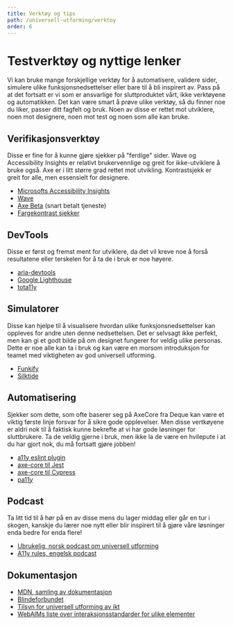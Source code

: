 ```yaml
---
title: Verktøy og tips
path: /universell-utforming/verktoy
order: 6
---
```


# Testverktøy og nyttige lenker

Vi kan bruke mange forskjellige verktøy for å automatisere, validere sider, simulere ulike funksjonsnedsettelser eller bare til å bli inspirert av. Pass på at det fortsatt er vi som er ansvarlige for sluttproduktet vårt, ikke verktøyene og automatikken. Det kan være smart å prøve ulike verktøy, så du finner noe du liker, passer ditt fagfelt og bruk. Noen av disse er rettet mot utviklere, noen mot designere, noen mot test og noen som alle kan bruke.

## Verifikasjonsverktøy

Disse er fine for å kunne gjøre sjekker på "ferdige" sider. Wave og Accessibility Insights er relativt brukervennlige og greit for ikke-utviklere å bruke også. Axe er i litt større grad rettet mot utvikling. Kontrastsjekk er greit for alle, men essensielt for designere.

- [Microsofts Accessibility Insights](https://accessibilityinsights.io/)
- [Wave](https://wave.webaim.org/)
- [Axe Beta](https://www.deque.com/axe/beta/) (snart betalt tjeneste)
- [Fargekontrast sjekker](https://color.a11y.com/)

## DevTools

Disse er først og fremst ment for utviklere, da det vil kreve noe å forså resultatene eller terskelen for å ta de i bruk er noe høyere.

- [aria-devtools](https://chrome.google.com/webstore/detail/aria-devtools/dneemiigcbbgbdjlcdjjnianlikimpck)
- [Google Lighthouse](https://developers.google.com/web/tools/lighthouse/)
- [tota11y](https://khan.github.io/tota11y/)

## Simulatorer

Disse kan hjelpe til å visualisere hvordan ulike funksjonsnedsettelser kan oppleves for andre uten denne nedsettelsen. Det er selvsagt ikke perfekt, men kan gi et godt bilde på om designet fungerer for veldig ulike personas. Dette er noe alle kan ta i bruk og kan være en morsom introduksjon for teamet med viktigheten av god universell utforming.

- [Funkify](https://www.funkify.org/?v=f003c44deab6)
- [Silktide](https://silktide.com/resources/toolbar/)

## Automatisering

Sjekker som dette, som ofte baserer seg på AxeCore fra Deque kan være et viktig første linje forsvar for å sikre gode opplevelser. Men disse vertkøyene er aldri nok til å faktisk kunne bekrefte at vi har gode løsninger for sluttbrukere. Ta de veldig gjerne i bruk, men ikke la de være en hvilepute i at du har gjort nok, du må fortsatt gjøre jobben!

- [a11y eslint plugin](https://github.com/jsx-eslint/eslint-plugin-jsx-a11y)
- [axe-core til Jest](https://github.com/nickcolley/jest-axe)
- [axe-core til Cypress](https://github.com/component-driven/cypress-axe)
- [pa11y](https://pa11y.org/)

## Podcast

Ta litt tid til å hør på en av disse mens du lager middag eller går en tur i skogen, kanskje du lærer noe nytt eller blir inspirert til å gjøre våre løsninger enda bedre for enda flere!

- [Ubrukelig, norsk podcast om universell utforming](https://ubrukelig.fm/)
- [A11y rules, engelsk podcast](https://a11yrules.com/)

## Dokumentasjon

- [MDN, samling av dokumentasjon](https://developer.mozilla.org/en-US/docs/Web/Accessibility)
- [Blindeforbundet](https://www.blindeforbundet.no/universell-utforming/nettsider)
- [Tilsyn for universell utforming av ikt](https://www.uutilsynet.no/)
- [WebAIMs liste over interaksjonsstandarder for ulike elementer](https://webaim.org/techniques/keyboard/#testing)
